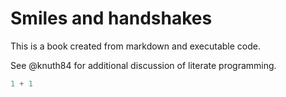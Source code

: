 # Smiles and handshakes

This is a book created from markdown and executable code.

See @knuth84 for additional discussion of literate programming.

```r
1 + 1
```
